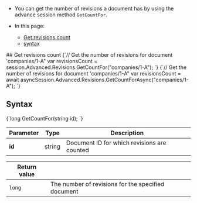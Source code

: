 
<Admonition type="note" title="">

* You can get the number of revisions a document has by using the advance session method `GetCountFor`.

* In this page:  
   * [Get revisions count](../../../../document-extensions/revisions/client-api/session/counting.mdx#get-revisions-count)
   * [syntax](../../../../document-extensions/revisions/client-api/session/counting.mdx#syntax)

</Admonition>
## Get revisions count

<Tabs groupId='languageSyntax'>
<TabItem value="Sync" label="Sync">
<CodeBlock language="csharp">
{`// Get the number of revisions for document 'companies/1-A"
var revisionsCount = session.Advanced.Revisions.GetCountFor("companies/1-A");
`}
</CodeBlock>
</TabItem>
<TabItem value="Async" label="Async">
<CodeBlock language="csharp">
{`// Get the number of revisions for document 'companies/1-A"
var revisionsCount = await asyncSession.Advanced.Revisions.GetCountForAsync("companies/1-A");
`}
</CodeBlock>
</TabItem>
</Tabs>



## Syntax

<TabItem value="syntax" label="syntax">
<CodeBlock language="csharp">
{`long GetCountFor(string id);
`}
</CodeBlock>
</TabItem>

| Parameter | Type | Description |
| - | - | - |
| **id** | string | Document ID for which revisions are counted |

| Return value | |
| - | - |
| `long` | The number of revisions for the specified document |




